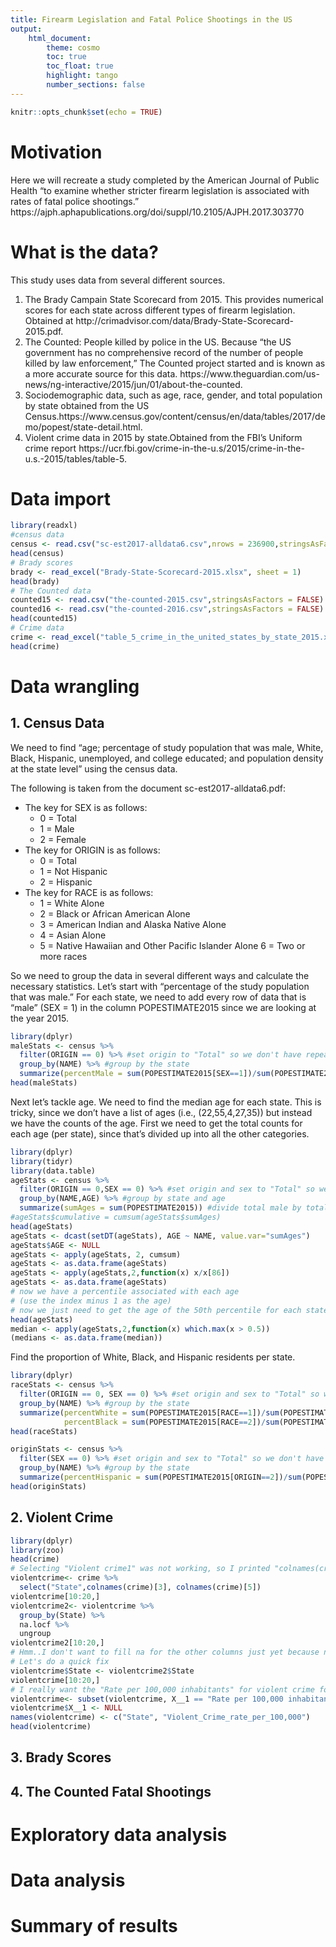 ```yaml
---
title: Firearm Legislation and Fatal Police Shootings in the US
output: 
    html_document:
        theme: cosmo 
        toc: true
        toc_float: true
        highlight: tango
        number_sections: false
---
```


```r
knitr::opts_chunk$set(echo = TRUE)
```

# Motivation
Here we will recreate a study completed by the American Journal of Public Health "to examine whether stricter firearm legislation is associated with rates of fatal police shootings." https://ajph.aphapublications.org/doi/suppl/10.2105/AJPH.2017.303770

# What is the data?
This study uses data from several different sources.

1. The Brady Campain State Scorecard from 2015. This provides numerical scores for each state across different types of firearm legislation. Obtained at http://crimadvisor.com/data/Brady-State-Scorecard-2015.pdf.
2. The Counted: People killed by police in the US. Because "the US government has no comprehensive record of the number of people killed by law enforcement," The Counted project started and is known as a more accurate source for this data. https://www.theguardian.com/us-news/ng-interactive/2015/jun/01/about-the-counted.
3. Sociodemographic data, such as age, race, gender, and total population by state obtained from the US Census.https://www.census.gov/content/census/en/data/tables/2017/demo/popest/state-detail.html.
4. Violent crime data in 2015 by state.Obtained from the FBI's Uniform crime report https://ucr.fbi.gov/crime-in-the-u.s/2015/crime-in-the-u.s.-2015/tables/table-5.

# Data import
```r
library(readxl)
#census data
census <- read.csv("sc-est2017-alldata6.csv",nrows = 236900,stringsAsFactors = FALSE)
head(census)
# Brady scores
brady <- read_excel("Brady-State-Scorecard-2015.xlsx", sheet = 1)
head(brady)
# The Counted data
counted15 <- read.csv("the-counted-2015.csv",stringsAsFactors = FALSE)
counted16 <- read.csv("the-counted-2016.csv",stringsAsFactors = FALSE)
head(counted15)
# Crime data
crime <- read_excel("table_5_crime_in_the_united_states_by_state_2015.xls", sheet = 1,skip = 3)
head(crime)
```


# Data wrangling
## 1. Census Data
We need to find "age; percentage of study population that was male, White, Black, Hispanic, unemployed, and college educated; and population density at the state level" using the census data.

The following is taken from the document sc-est2017-alldata6.pdf:

  * The key for SEX is as follows:
    + 0 = Total
    + 1 = Male
    + 2 = Female

  * The key for ORIGIN is as follows: 
    + 0 = Total
    + 1 = Not Hispanic
    + 2 = Hispanic

  * The key for RACE is as follows:
    + 1 = White Alone
    + 2 = Black or African American Alone
    + 3 = American Indian and Alaska Native Alone
    + 4 = Asian Alone
    + 5 = Native Hawaiian and Other Pacific Islander Alone 6 = Two or more races

So we need to group the data in several different ways and calculate the necessary statistics.
Let's start with "percentage of the study population that was male." For each state, we need to add every row of data that is "male" (SEX = 1) in the column POPESTIMATE2015 since we are looking at the year 2015.
```r
library(dplyr)
maleStats <- census %>%
  filter(ORIGIN == 0) %>% #set origin to "Total" so we don't have repeats in the data.
  group_by(NAME) %>% #group by the state
  summarize(percentMale = sum(POPESTIMATE2015[SEX==1])/sum(POPESTIMATE2015[SEX==0])*100) #divide total male by total  population
head(maleStats)
```
Next let's tackle age. We need to find the median age for each state. This is tricky, since we don't have a list of ages (i.e., (22,55,4,27,35)) but instead we have the counts of the age. First we need to get the total counts for each age (per state), since that's divided up into all the other categories.
```r
library(dplyr)
library(tidyr)
library(data.table)
ageStats <- census %>%
  filter(ORIGIN == 0,SEX == 0) %>% #set origin and sex to "Total" so we don't have repeats in the data.
  group_by(NAME,AGE) %>% #group by state and age
  summarize(sumAges = sum(POPESTIMATE2015)) #divide total male by total  population
#ageStats$cumulative = cumsum(ageStats$sumAges)
head(ageStats)
ageStats <- dcast(setDT(ageStats), AGE ~ NAME, value.var="sumAges")
ageStats$AGE <- NULL
ageStats <- apply(ageStats, 2, cumsum)
ageStats <- as.data.frame(ageStats)
ageStats <- apply(ageStats,2,function(x) x/x[86])
ageStats <- as.data.frame(ageStats)
# now we have a percentile associated with each age
# (use the index minus 1 as the age)
# now we just need to get the age of the 50th percentile for each state...
head(ageStats)
median <- apply(ageStats,2,function(x) which.max(x > 0.5))
(medians <- as.data.frame(median))

```
Find the proportion of White, Black, and Hispanic residents per state.
```r
library(dplyr)
raceStats <- census %>%
  filter(ORIGIN == 0, SEX == 0) %>% #set origin and sex to "Total" so we don't have repeats in the data.
  group_by(NAME) %>% #group by the state
  summarize(percentWhite = sum(POPESTIMATE2015[RACE==1])/sum(POPESTIMATE2015)*100,
            percentBlack = sum(POPESTIMATE2015[RACE==2])/sum(POPESTIMATE2015)*100) 
head(raceStats)

originStats <- census %>%
  filter(SEX == 0) %>% #set origin and sex to "Total" so we don't have repeats in the data.
  group_by(NAME) %>% #group by the state
  summarize(percentHispanic = sum(POPESTIMATE2015[ORIGIN==2])/sum(POPESTIMATE2015[ORIGIN==0])*100)
head(originStats)
```
## 2. Violent Crime
```r
library(dplyr)
library(zoo)
head(crime)
# Selecting "Violent crime1" was not working, so I printed "colnames(crime)" to see that there are some extraneous characters in the names. Instead I take the index from the column names. I also could probably just select the index of the columns.
violentcrime<- crime %>%
  select("State",colnames(crime)[3], colnames(crime)[5]) 
violentcrime[10:20,] 
violentcrime2<- violentcrime %>%
  group_by(State) %>% 
  na.locf %>%
  ungroup
violentcrime2[10:20,] 
# Hmm..I don't want to fill na for the other columns just yet because now there are duplicate rows with different states, making it confusing.
# Let's do a quick fix
violentcrime$State <- violentcrime2$State
violentcrime[10:20,]
# I really want the "Rate per 100,000 inhabitants" for violent crime for each state.
violentcrime<- subset(violentcrime, X__1 == "Rate per 100,000 inhabitants")
violentcrime$X__1 <- NULL
names(violentcrime) <- c("State", "Violent_Crime_rate_per_100,000")
head(violentcrime)
```

## 3. Brady Scores
## 4. The Counted Fatal Shootings
# Exploratory data analysis

# Data analysis

# Summary of results


